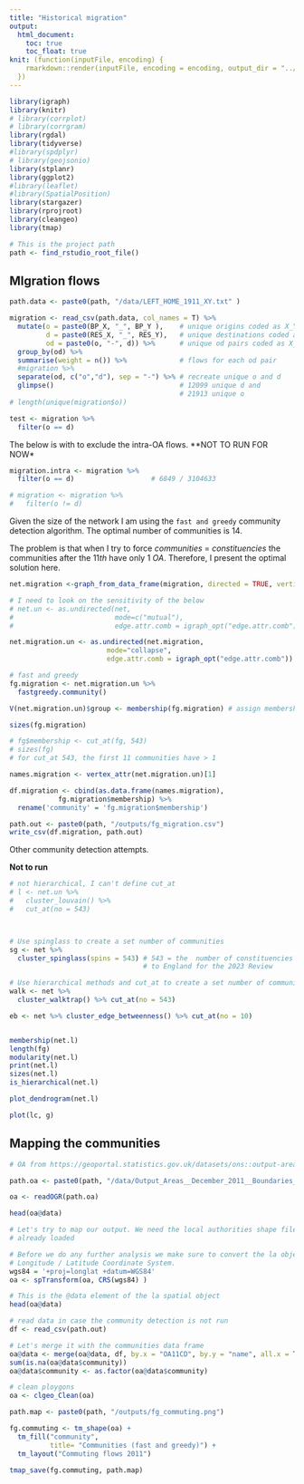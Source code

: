 ```yaml
---
title: "Historical migration"
output:
  html_document:
    toc: true
    toc_float: true
knit: (function(inputFile, encoding) {
    rmarkdown::render(inputFile, encoding = encoding, output_dir = "../outputs/")
  })
---
```


```r
library(igraph)
library(knitr)
# library(corrplot)
# library(corrgram)
library(rgdal)
library(tidyverse)
#library(spdplyr)
# library(geojsonio)
library(stplanr)
library(ggplot2)
#library(leaflet)
#library(SpatialPosition)
library(stargazer)
library(rprojroot)
library(cleangeo)
library(tmap)

# This is the project path
path <- find_rstudio_root_file()
```

## MIgration flows

```r
path.data <- paste0(path, "/data/LEFT_HOME_1911_XY.txt" )

migration <- read_csv(path.data, col_names = T) %>% 
  mutate(o = paste0(BP_X, "_", BP_Y ),    # unique origins coded as X_Y
         d = paste0(RES_X, "_", RES_Y),   # unique destinations coded as X_Y
         od = paste0(o, "-", d)) %>%      # unique od pairs coded as X_Y-X_Y (o_o_d_d)
  group_by(od) %>%          
  summarise(weight = n()) %>%             # flows for each od pair 
  #migration %>% 
  separate(od, c("o","d"), sep = "-") %>% # recreate unique o and d
  glimpse()                               # 12099 unique d and 
                                          # 21913 unique o
# length(unique(migration$o))

test <- migration %>% 
  filter(o == d)
```

The below is with to exclude the intra-OA flows. 
**NOT TO RUN FOR NOW*

```r

migration.intra <- migration %>% 
  filter(o == d)                   # 6849 / 3104633

# migration <- migration %>% 
#   filter(o != d)
```

Given the size of the network I am using the `fast and greedy` community detection algorithm. 
The optimal number of communities is $14$.

The problem is that when I try to force $communities$ = $constituencies$ the communities after the $11th$ have only $1$ $OA$.
Therefore, I present the optimal solution here.


```r
net.migration <-graph_from_data_frame(migration, directed = TRUE, vertices = NULL)

# I need to look on the sensitivity of the below
# net.un <- as.undirected(net,
#                         mode=c("mutual"),
#                         edge.attr.comb = igraph_opt("edge.attr.comb"))

net.migration.un <- as.undirected(net.migration,
                        mode="collapse",
                        edge.attr.comb = igraph_opt("edge.attr.comb"))

# fast and greedy
fg.migration <- net.migration.un %>% 
  fastgreedy.community() 

V(net.migration.un)$group <- membership(fg.migration) # assign membership to vertices

sizes(fg.migration)

# fg$membership <- cut_at(fg, 543) 
# sizes(fg)
# for cut_at 543, the first 11 communities have > 1

names.migration <- vertex_attr(net.migration.un)[1]

df.migration <- cbind(as.data.frame(names.migration),
            fg.migration$membership) %>% 
  rename('community' = 'fg.migration$membership')

path.out <- paste0(path, "/outputs/fg_migration.csv")
write_csv(df.migration, path.out)
```

Other community detection attempts.

**Not to run**

```r
# not hierarchical, I can't define cut_at
# l <- net.un %>% 
#   cluster_louvain() %>% 
#   cut_at(no = 543)



# Use spinglass to create a set number of communities
sg <- net %>% 
  cluster_spinglass(spins = 543) # 543 = the  number of constituencies allocated
                                 # to England for the 2023 Review

# Use hierarchical methods and cut_at to create a set number of communities 
walk <- net %>% 
  cluster_walktrap() %>% cut_at(no = 543) 

eb <- net %>% cluster_edge_betweenness() %>% cut_at(no = 10)


membership(net.l)
length(fg)
modularity(net.l)
print(net.l)
sizes(net.l)
is_hierarchical(net.l)

plot_dendrogram(net.l)

plot(lc, g)

```

## Mapping the communities

```r

# OA from https://geoportal.statistics.gov.uk/datasets/ons::output-areas-december-2011-boundaries-ew-bgc-1/about

path.oa <- paste0(path, "/data/Output_Areas__December_2011__Boundaries_EW_BGC.geojson")

oa <- readOGR(path.oa)

head(oa@data)

# Let's try to map our output. We need the local authorities shape file we have 
# already loaded

# Before we do any further analysis we make sure to convert the la object to WGS84 
# Longitude / Latitude Coordinate System.
wgs84 = '+proj=longlat +datum=WGS84'
oa <- spTransform(oa, CRS(wgs84) )

# This is the @data element of the la spatial object
head(oa@data)

# read data in case the community detection is not run
df <- read_csv(path.out)

# Let's merge it with the communities data frame
oa@data <- merge(oa@data, df, by.x = "OA11CD", by.y = "name", all.x = T)
sum(is.na(oa@data$community))
oa@data$community <- as.factor(oa@data$community)

# clean ploygons
oa <- clgeo_Clean(oa)

path.map <- paste0(path, "/outputs/fg_commuting.png")

fg.commuting <- tm_shape(oa) + 
  tm_fill("community", 
          title= "Communities (fast and greedy)") + 
  tm_layout("Commuting flows 2011")

tmap_save(fg.commuting, path.map)
```

